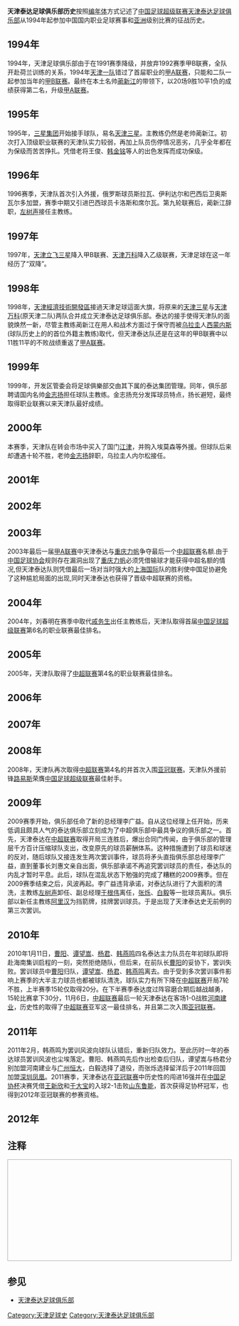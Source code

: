 {{Update|time=2021-04-03T15:09:18+00:00}}
'''天津泰达足球俱乐部历史'''按照[[编年体|编年体]]方式记述了[[中国足球超级联赛|中国足球超级联赛]][[天津泰达足球俱乐部|天津泰达足球俱乐部]]从1994年起参加中国国内职业足球赛事和[[亚洲|亚洲]]级别比赛的征战历史。

==1994年==
{{seealso|天津足球俱乐部1994赛季}}
1994年，天津足球俱乐部由于在1991赛季降级，并放弃1992赛季甲B联赛，全队开赴荷兰训练的关系，1994年[[天津泰达|天津一队]]错过了首屇职业的[[甲A联赛|甲A联赛]]，只能和二队一起参加当年的[[甲B联赛|甲B联赛]]。最终在本土名帅[[蔺新江|蔺新江]]的带领下，以20场9胜10平1负的成绩获得第二名，升级[[甲A联赛|甲A联赛]]。

==1995年==
{{seealso|天津立飞三星足球俱乐部1995赛季}}
1995年，[[三星集团|三星集团]]开始接手球队，易名[[天津泰达|天津三星]]。主教练仍然是老帅蔺新江。初次打入顶级职业联赛的天津队实力较弱，再加上队员伤停情况恶劣，几乎全年都在为保级而苦苦挣扎。凭借老将王俊、[[韩金铭|韩金铭]]等人的出色发挥而成功保级。

==1996年==
{{seealso|天津立飞三星足球俱乐部1996赛季}}
1996赛季，天津队首次引入外援，俄罗斯球员斯拉瓦、伊利达尔和巴西后卫奥斯瓦尔多加盟，赛季中期又引进巴西球员卡洛斯和席尔瓦。第九轮联赛后，蔺新江辞职，[[左树声|左树声]]接任主教练。

==1997年==
{{seealso|天津立飞三星足球俱乐部1997赛季}}
1997年，[[天津泰达|天津立飞三星]]降入甲B联赛、[[天津万科足球俱乐部|天津万科]]降入乙级联赛，天津足球在这一年经历了“双降”。

==1998年==
{{seealso|天津泰达足球俱乐部1998赛季}}
1998年，[[天津經濟技術開發區|天津經濟技術開發區]]接過天津足球這面大旗，将原来的[[天津泰达|天津三星]]与[[天津万科足球俱乐部|天津万科]](原天津二队)两队合并成立天津泰达足球俱乐部。泰达的接手使得天津队的面貌焕然一新，尽管主教练蔺新江在用人和战术方面过于保守而被[[乌拉圭|乌拉圭]]人[[奥斯瓦尔多·吉梅内斯|西蒙内斯]] (球队历史上的的首位外籍主教练)取代，但天津泰达队还是在这年的甲B联赛中以11胜11平的不败战绩重返了[[甲A联赛|甲A联赛]]。

==1999年==
{{seealso|天津泰达足球俱乐部1999赛季}}
1999年，开发区管委会将足球俱樂部交由其下属的泰达集团管理。同年，俱乐部聘请国内名帅[[金志扬|金志扬]]担任球队主教练。金志扬充分发挥球员特点，扬长避短，最终取得职业联赛以来天津队最好成绩。

==2000年==
{{seealso|天津泰达足球俱乐部2000赛季}}
本赛季，天津队在转会市场中买入了国门[[江津_(足球运动员)|江津]]，并购入埃莫森等外援。但球队后来却遭遇十轮不胜，老帅[[金志扬|金志扬]]辞职，乌拉圭人内尔松接任。

==2001年==
{{seealso|天津泰达足球俱乐部2001赛季}}

==2002年==
{{seealso|天津泰达足球俱乐部2002赛季}}

==2003年==
{{seealso|天津泰达足球俱乐部2003赛季}}
2003年最后一届[[甲A联赛|甲A联赛]]中天津泰达与[[重庆力帆|重庆力帆]]争夺最后一个[[中超联赛|中超联赛]]名额.由于[[中国足球协会|中国足球协会]]规则存在漏洞出现了[[重庆力帆|重庆力帆]]必须凭借输球才能获得中超名额的情况,但天津泰达队则凭借最后一场对当时强大的[[上海国际|上海国际]]队的胜利使中国足协避免了这种尴尬局面的出现,同时天津泰达也获得了晋级中超联赛的资格。

==2004年==
{{seealso|天津泰达足球俱乐部2004赛季}}
2004年，刘春明在赛季中取代[[戚务生|戚务生]]出任主教练后，天津队取得首届[[2004年中国足球超级联赛|中国足球超级联赛]]第6名的职业联赛最佳排名。

==2005年==
{{seealso|天津泰达足球俱乐部2005赛季}}
2005年，天津队取得了[[2005年中国足球超级联赛|中超联赛]]第4名的职业联赛最佳排名。

==2006年==
{{seealso|天津泰达足球俱乐部2006赛季}}

==2007年==
{{seealso|天津泰达足球俱乐部2007赛季}}

==2008年==
{{seealso|天津泰达足球俱乐部2008赛季}}
2008年，天津队再次取得[[2008年中国足球超级联赛|中超联赛]]第4名的并首次入围[[2009年亚足联冠军联赛|亚冠联赛]]。天津队外援前锋[[埃貝爾·路易斯·庫奇|路易斯]]荣膺[[2008年中国足球超级联赛|中国足球超级联赛]]最佳射手。

==2009年==
{{seealso|天津泰达足球俱乐部2009赛季}}
2009赛季开始，俱乐部任命了新的总经理李广益。自从这位经理上任开始，历来低调且颇具人气的泰达俱乐部立刻成为了中超俱乐部中最具争议的俱乐部之一。首先，天津泰达在[[2009年中国足球超级联赛|中超联赛]]取得开局三连胜后，爆出合同门传闻，由于俱乐部的管理层千方百计压缩球队支出，改变原先的球员薪酬体系。这种措施遭到了球员和球迷的反对，随后球队又接连发生两次罢训事件，球员将矛头直指俱乐部总经理李广益，直到董事长刘惠文亲自出面，俱乐部承诺不再追究罢训球员的责任，泰达队的内乱才暂时平息。此后，球队在混乱状态下勉强的完成了糟糕的2009赛季。但在2009赛季结束之后，风波再起。李广益违背承诺，对泰达队进行了大面积的清洗，主教练[[左树声|左树声]]卸任、副总经理[[于根伟|于根伟]]离任，[[张烁|张烁]]、[[白毅|白毅]]等一批球员离队。俱乐部以新任主教练[[阿里汉|阿里汉]]为挡箭牌，挂牌罢训球员。于是出现了天津泰达史无前例的第三次罢训。

==2010年==
{{seealso|天津泰达足球俱乐部2010赛季}}
2010年1月11日，[[曹阳|曹阳]]、[[谭望嵩|谭望嵩]]、[[杨君|杨君]]、[[韩燕鸣|韩燕鸣]]四名泰达主力队员在年初球队即将赴海南集训启程的一刻，突然拒绝随队，但后来，在前队长[[曹阳|曹阳]]的妥协下，罢训失败。罢训球员中[[曹阳|曹阳]]归队，[[谭望嵩|谭望嵩]]、[[杨君|杨君]]、[[韩燕鸣|韩燕鸣]]离去。由于受到多次罢训事件影响上赛季的大半主力球员也都被球队清洗，球队实力有所下降在[[2010年中国足球超级联赛|中超联赛]]开局7轮不胜，上半赛季15轮仅取得20分。在下半赛季泰达度过阵容磨合期后越战越勇，15轮比赛拿下30分，11月6日，[[2010年中国足球超级联赛|中超联赛]]最后一轮天津泰达在客场1-0战胜[[河南建业|河南建业]]，历史性的取得了[[2010年中国足球超级联赛|中超联赛]]亚军这一最佳排名，并且第二次入围[[2011年亚足联冠军联赛|亚冠联赛]]。

==2011年==
{{seealso|天津泰达足球俱乐部2011赛季}}
2011年2月，韩燕鸣为罢训风波向球队认错后，重新归队效力。至此历时一年的泰达球员罢训风波也尘埃落定。曹阳、韩燕鸣先后作出检查后归队，谭望嵩与杨君分别加盟河南建业与[[广州恒大|广州恒大]]，白毅选择了退役，而张烁选择留洋后于2011年回国加盟[[广州富力足球俱乐部|深圳凤凰]]。2011赛季，天津泰达在[[2011年亚足联冠军联赛|亚冠联赛]]中历史性的闯进16强并在[[中国足协杯|中国足协杯]]决赛凭借[[王新欣|王新欣]]和[[于大宝|于大宝]]的入球2-1击败[[山东鲁能|山东鲁能]]，首次获得足协杯冠军，也得到2012年亚冠联赛的参赛资格。

==2012年==
{{seealso|天津泰达足球俱乐部2012赛季}}

==注释==
<div style="height: 220px; overflow: auto; padding: 3px; border:1px solid #AAAAAA; reflist4" >
{{reflist|2}}
</div>

==参见==
*[[天津泰达足球俱乐部|天津泰达足球俱乐部]]

{{天津泰达足球俱乐部}} 

[[Category:天津足球史|Category:天津足球史]]
[[Category:天津泰达足球俱乐部|Category:天津泰达足球俱乐部]]